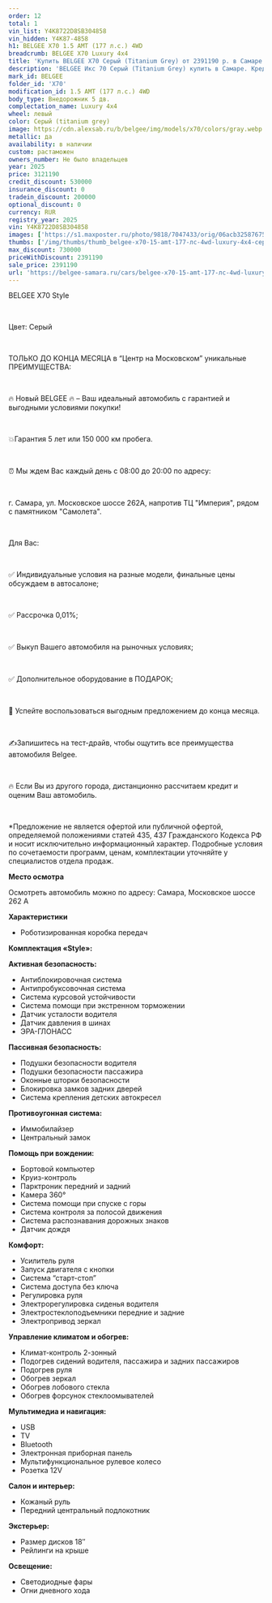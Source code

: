 ```yaml
---
order: 12
total: 1
vin_list: Y4K8722D8SB304858
vin_hidden: Y4K87-4858
h1: BELGEE X70 1.5 AMT (177 л.с.) 4WD
breadcrumb: BELGEE X70 Luxury 4х4
title: 'Купить BELGEE X70 Серый (Titanium Grey) от 2391190 р. в Самаре. Цены и комплектации на новые авто в автосалоне официального дилера BELGEE'
description: 'BELGEE Икс 70 Серый (Titanium Grey) купить в Самаре. Кредит от 0,01%, авторассрочка, скидки на все автомобили от розничной цены. Гарантия 3 года или 100 000 км. Звонить по тел.: +7 (846) 377-73-00'
mark_id: BELGEE
folder_id: 'X70'
modification_id: 1.5 AMT (177 л.с.) 4WD
body_type: Внедорожник 5 дв.
complectation_name: Luxury 4х4
wheel: левый
color: Серый (titanium grey)
image: https://cdn.alexsab.ru/b/belgee/img/models/x70/colors/gray.webp
metallic: да
availability: в наличии
custom: растаможен
owners_number: Не было владельцев
year: 2025
price: 3121190
credit_discount: 530000
insurance_discount: 0
tradein_discount: 200000
optional_discount: 0
currency: RUR
registry_year: 2025
vin: Y4K8722D8SB304858
images: ['https://s1.maxposter.ru/photo/9818/7047433/orig/06acb325876752b5f74aa63e17192c72.jpg?sid=14', 'https://s1.maxposter.ru/photo/9818/7047433/orig/e0bbeee2f3957ef4d3b6a24642857d4b.jpg?sid=14', 'https://s1.maxposter.ru/photo/9818/7047433/orig/2f7305a990e0fbbdfaa043f9425bdba6.jpg?sid=14', 'https://s1.maxposter.ru/photo/9818/7047433/orig/1e664e3eaf0c74322d9922513e4765f6.jpg?sid=14', 'https://s1.maxposter.ru/photo/9818/7047433/orig/f089808725c8bffc2b4af2aa0ec29c32.jpg?sid=14', 'https://s1.maxposter.ru/photo/9818/7047433/orig/819f560dba25e7994e02212d0173cf64.jpg?sid=14', 'https://s1.maxposter.ru/photo/9818/7047433/orig/154396d3c288cc0b1ec080ba3552f49e.jpg?sid=14', 'https://s1.maxposter.ru/photo/9818/7047433/orig/6623c06ca23f6d0a0999e48a90a5a9be.jpg?sid=14', 'https://s1.maxposter.ru/photo/9818/7047433/orig/ed63c3f1a206912c2d8a5e9a637562a6.jpg?sid=14', 'https://s1.maxposter.ru/photo/9818/7047433/orig/c9544aebc9b59159fec2f5201bbb5110.jpg?sid=14', 'https://s1.maxposter.ru/photo/9818/7047433/orig/0dd3f98a7fec9f08fdddb422b968213b.jpg?sid=14', 'https://s1.maxposter.ru/photo/9818/7047433/orig/89c22a2ae6807e3bca5abd93f0046f50.jpg?sid=14', 'https://s1.maxposter.ru/photo/9818/7047433/orig/8ba374316395b6a7a7d99a5fb265ae55.jpg?sid=14', 'https://s1.maxposter.ru/photo/9818/7047433/orig/84c896f8055d31dc136b36ffcbcb35fb.jpg?sid=14', 'https://s1.maxposter.ru/photo/9818/7047433/orig/d8dcb8b74e3a18209da4ff323caa23de.jpg?sid=14', 'https://s1.maxposter.ru/photo/9818/7047433/orig/b038eb8c841022d604bfaef79bf5d304.jpg?sid=14', 'https://s1.maxposter.ru/photo/9818/7047433/orig/3e9165a5474a47a89f1c29ab2670d89d.jpg?sid=14', 'https://s1.maxposter.ru/photo/9818/7047433/orig/826d07ec8c1124600508b0412e415b95.jpg?sid=14', 'https://s1.maxposter.ru/photo/9818/7047433/orig/51aa492b203d03f82d70730336f214c2.jpg?sid=14', 'https://s1.maxposter.ru/photo/9818/7047433/orig/f78d8783fc59d90afb66d5c67d2163d9.jpg?sid=14', 'https://s1.maxposter.ru/photo/9818/7047433/orig/4e4ec378532d8ae4af36774711545f35.jpg?sid=14', 'https://s1.maxposter.ru/photo/9818/7047433/orig/8d468f56e93fe40f4357657d3458e00d.jpg?sid=14', 'https://s1.maxposter.ru/photo/9818/7047433/orig/c3d75224ebf6a8bbf2478ebe8d0e6b20.jpg?sid=14', 'https://s1.maxposter.ru/photo/9818/7047433/orig/023ff8199436613934595f527d779c70.jpg?sid=14', 'https://s1.maxposter.ru/photo/9818/7047433/orig/908596505cfb8e5888216f1d4ff44623.jpg?sid=14', 'https://s1.maxposter.ru/photo/9818/7047433/orig/0ad8c14fe87b2fe5f99b368e052cf904.jpg?sid=14', 'https://s1.maxposter.ru/photo/9818/7047433/orig/e45edf3d7a2eb3ed527865d69de6bb8d.jpg?sid=14', 'https://s1.maxposter.ru/photo/9818/7047433/orig/606e8795691919d74e0f0b7040c5673c.jpg?sid=14', 'https://s1.maxposter.ru/photo/9818/7047433/orig/7886795b5fc391cf1eec3cde7c53581d.jpg?sid=14', 'https://s1.maxposter.ru/photo/9818/7047433/orig/f664fddc0f90e4196f7c1c29502ef048.jpg?sid=14']
thumbs: ['/img/thumbs/thumb_belgee-x70-15-amt-177-лс-4wd-luxury-4х4-серый-titanium-grey-2025_92c72_0.webp', '/img/thumbs/thumb_belgee-x70-15-amt-177-лс-4wd-luxury-4х4-серый-titanium-grey-2025_57d4b_1.webp', '/img/thumbs/thumb_belgee-x70-15-amt-177-лс-4wd-luxury-4х4-серый-titanium-grey-2025_bdba6_2.webp', '/img/thumbs/thumb_belgee-x70-15-amt-177-лс-4wd-luxury-4х4-серый-titanium-grey-2025_765f6_3.webp', '/img/thumbs/thumb_belgee-x70-15-amt-177-лс-4wd-luxury-4х4-серый-titanium-grey-2025_29c32_4.webp']
max_discount: 730000
priceWithDiscount: 2391190
sale_price: 2391190
url: 'https://belgee-samara.ru/cars/belgee-x70-15-amt-177-лс-4wd-luxury-4х4-серый-titanium-grey-2025/'
---
```

<p>
 <p>
  ВЕLGEЕ X70 Style
  <br/>
 </p>
 <br/>
 <p>
  Цвет: Серый
  <br/>
 </p>
 <br/>
 <p>
  TOЛЬКО ДО KОНЦA MЕСЯЦА в “Центр на Московском” уникальныe ПPЕИMУЩЕСТВА:
  <br/>
 </p>
 <br/>
 <p>
  🔥 Новый ВЕLGЕЕ  🔥 – Ваш идеальный автомобиль с гарантией и выгодными условиями покупки!
  <br/>
 </p>
 <br/>
 <p>
  💥Гарантия 5 лет или 150 000 км пробега.
  <br/>
 </p>
 <br/>
 <p>
  ⏰ Мы ждем Вас каждый день с 08:00 до 20:00 по адресу:
  <br/>
 </p>
 <br/>
 <p>
  г. Самара, ул. Московское шоссе 262А, напротив ТЦ "Империя", рядом с памятником "Самолета".
  <br/>
 </p>
 <br/>
 <p>
  Для Вас:
  <br/>
 </p>
 <br/>
 <p>
  ✅ Индивидуальные условия на разные модели, финальные цены обсуждаем в автосалоне;
  <br/>
 </p>
 <br/>
 <p>
  ✅ Рассрочка 0,01%;
  <br/>
 </p>
 <br/>
 <p>
  ✅ Выкуп Вашего автомобиля на рыночных условиях;
  <br/>
 </p>
 <br/>
 <p>
  ✅ Дополнительное оборудование в ПОДАРОК;
  <br/>
 </p>
 <br/>
 <p>
  📆 Успейте воспользоваться выгодным предложением до конца месяца.
  <br/>
 </p>
 <br/>
 <p>
  ✍️Запишитесь на тест-драйв, чтобы ощутить все преимущества автомобиля Веlgее.
  <br/>
 </p>
 <br/>
 <p>
  🔥 Если Вы из другого города, дистанционно рассчитаем кредит и оценим Ваш автомобиль.
  <br/>
 </p>
 <br/>
 <p>
  *Предложение не является офертой или публичной офертой, определяемой положениями статей 435, 437 Гражданского Кодекса РФ и носит исключительно информационный характер. Подробные условия по сочетаемости программ, ценам, комплектации уточняйте у специалистов отдела продаж.
 </p>
 <p>
  <strong>
   Место осмотра
  </strong>
 </p>
 <p>
  Осмотреть автомобиль можно по адресу: Самара, Московское шоссе 262 А
 </p>
 <p>
  <strong>
   Характеристики
  </strong>
 </p>
 <ul>
  <li>
   Роботизированная коробка передач
  </li>
 </ul>
 <p>
  <strong>
   Комплектация «Style»:
  </strong>
 </p>
 <p>
  <strong>
   Активная безопасность:
  </strong>
 </p>
 <ul>
  <li>
   Антиблокировочная система
  </li>
  <li>
   Антипробуксовочная система
  </li>
  <li>
   Система курсовой устойчивости
  </li>
  <li>
   Система помощи при экстренном торможении
  </li>
  <li>
   Датчик усталости водителя
  </li>
  <li>
   Датчик давления в шинах
  </li>
  <li>
   ЭРА-ГЛОНАСС
  </li>
 </ul>
 <p>
  <strong>
   Пассивная безопасность:
  </strong>
 </p>
 <ul>
  <li>
   Подушки безопасности водителя
  </li>
  <li>
   Подушки безопасности пассажира
  </li>
  <li>
   Оконные шторки безопасности
  </li>
  <li>
   Блокировка замков задних дверей
  </li>
  <li>
   Система крепления детских автокресел
  </li>
 </ul>
 <p>
  <strong>
   Противоугонная система:
  </strong>
 </p>
 <ul>
  <li>
   Иммобилайзер
  </li>
  <li>
   Центральный замок
  </li>
 </ul>
 <p>
  <strong>
   Помощь при вождении:
  </strong>
 </p>
 <ul>
  <li>
   Бортовой компьютер
  </li>
  <li>
   Круиз-контроль
  </li>
  <li>
   Парктроник передний и задний
  </li>
  <li>
   Камера 360°
  </li>
  <li>
   Система помощи при спуске с горы
  </li>
  <li>
   Система контроля за полосой движения
  </li>
  <li>
   Система распознавания дорожных знаков
  </li>
  <li>
   Датчик дождя
  </li>
 </ul>
 <p>
  <strong>
   Комфорт:
  </strong>
 </p>
 <ul>
  <li>
   Усилитель руля
  </li>
  <li>
   Запуск двигателя с кнопки
  </li>
  <li>
   Система “старт-стоп”
  </li>
  <li>
   Система доступа без ключа
  </li>
  <li>
   Регулировка руля
  </li>
  <li>
   Электрорегулировка сиденья водителя
  </li>
  <li>
   Электростеклоподъемники передние и задние
  </li>
  <li>
   Электропривод зеркал
  </li>
 </ul>
 <p>
  <strong>
   Управление климатом и обогрев:
  </strong>
 </p>
 <ul>
  <li>
   Климат-контроль 2-зонный
  </li>
  <li>
   Подогрев сидений водителя, пассажира и задних пассажиров
  </li>
  <li>
   Подогрев руля
  </li>
  <li>
   Обогрев зеркал
  </li>
  <li>
   Обогрев лобового стекла
  </li>
  <li>
   Обогрев форсунок стеклоомывателей
  </li>
 </ul>
 <p>
  <strong>
   Мультимедиа и навигация:
  </strong>
 </p>
 <ul>
  <li>
   USB
  </li>
  <li>
   TV
  </li>
  <li>
   Bluetooth
  </li>
  <li>
   Электронная приборная панель
  </li>
  <li>
   Мультифункциональное рулевое колесо
  </li>
  <li>
   Розетка 12V
  </li>
 </ul>
 <p>
  <strong>
   Салон и интерьер:
  </strong>
 </p>
 <ul>
  <li>
   Кожаный руль
  </li>
  <li>
   Передний центральный подлокотник
  </li>
 </ul>
 <p>
  <strong>
   Экстерьер:
  </strong>
 </p>
 <ul>
  <li>
   Размер дисков 18″
  </li>
  <li>
   Рейлинги на крыше
  </li>
 </ul>
 <p>
  <strong>
   Освещение:
  </strong>
 </p>
 <ul>
  <li>
   Светодиодные фары
  </li>
  <li>
   Огни дневного хода
  </li>
 </ul>
</p>
